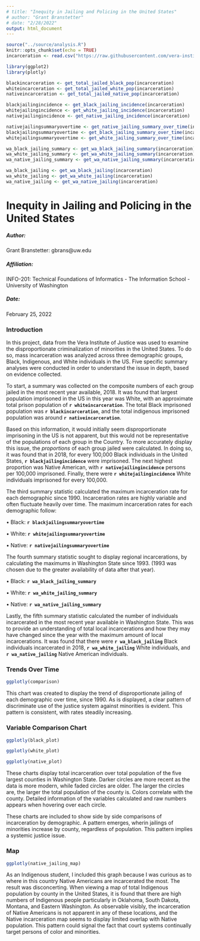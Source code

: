 ```yaml
---
# title: "Inequity in Jailing and Policing in the United States"
# author: "Grant Branstetter"
# date: "2/28/2022"
output: html_document
---
```


```r
source("../source/analysis.R")
knitr::opts_chunk$set(echo = TRUE)
incarceration <- read.csv("https://raw.githubusercontent.com/vera-institute/incarceration-trends/master/incarceration_trends.csv")

library(ggplot2)
library(plotly) 

blackincarceration <- get_total_jailed_black_pop(incarceration)
whiteincarceration <- get_total_jailed_white_pop(incarceration)
nativeincarceration <- get_total_jailed_native_pop(incarceration)

blackjailingincidence <- get_black_jailing_incidence(incarceration)
whitejailingincidence <- get_white_jailing_incidence(incarceration)
nativejailingincidence <- get_native_jailing_incidence(incarceration)

nativejailingsummaryovertime <- get_native_jailing_summary_over_time(incarceration)
blackjailingsummaryovertime <- get_black_jailing_summary_over_time(incarceration)
whitejailingsummaryovertime <- get_white_jailing_summary_over_time(incarceration)

wa_black_jailing_summary <- get_wa_black_jailing_summary(incarceration)
wa_white_jailing_summary <- get_wa_white_jailing_summary(incarceration)
wa_native_jailing_summary <- get_wa_native_jailing_summary(incarceration)

wa_black_jailing <- get_wa_black_jailing(incarceration)
wa_white_jailing <- get_wa_white_jailing(incarceration)
wa_native_jailing <- get_wa_native_jailing(incarceration)


```
# Inequity in Jailing and Policing in the United States

##### Author:
Grant Branstetter: gbrans@uw.edu

##### Affiliation:
INFO-201: Technical Foundations of Informatics - The Information School - University of Washington


##### Date:
February 25, 2022


### Introduction
In this project, data from the Vera Institute of Justice was used to examine the disproportionate criminalization of minorities in the United States. To do so, mass incarceration was analyzed across three demographic groups, Black, Indigenous, and White individuals in the US. Five specific summary analyses were conducted in order to understand the issue in depth, based on evidence collected.

To start, a summary was collected on the composite numbers of each group jailed in the most recent year available, 2018. It was found that largest population imprisoned in the US in this year was White, with an approximate total prison population of **`r whiteincarceration`**. The total Black imprisoned population was **`r blackincarceration`**, and the total indigenous imprisoned population was around **`r nativeincarceration`**.

Based on this information, it would initially seem disproportionate imprisoning in the US is not apparent, but this would not be representative of the populations of each group in the Country. To more accurately display this issue, the _proportions_ of each group jailed were calculated. In doing so, it was found that in 2018, for every 100,000 Black individuals in the United States, **`r blackjailingincidence`** were imprisoned. The next highest proportion was Native American, with **`r nativejailingincidence`** persons per 100,000 imprisoned. Finally, there were **`r whitejailingincidence`** White individuals imprisoned for every 100,000.

The third summary statistic calculated the maximum incarceration rate for each demographic since 1990. Incarceration rates are highly variable and often fluctuate heavily over time. The maximum incarceration rates for each demographic follow:

  • Black: **`r blackjailingsummaryovertime`**
  
  • White: **`r whitejailingsummaryovertime`**
  
  • Native: **`r nativejailingsummaryovertime`**
  
The fourth summary statistic sought to display regional incarcerations, by calculating the maximums in Washington State since 1993. (1993 was chosen due to the greater availability of data after that year).

  • Black: **`r wa_black_jailing_summary`**
  
  • White: **`r wa_white_jailing_summary`**
  
  • Native: **`r wa_native_jailing_summary`**

Lastly, the fifth summary statistic calculated the number of individuals incarcerated in the most recent year available in Washington State. This was to provide an understanding of total local incarcerations and how they may have changed since the year with the maximum amount of local incarcerations. It was found that there were **`r wa_black_jailing`** Black individuals incarcerated in 2018, **`r wa_white_jailing`** White individuals, and **`r wa_native_jailing`** Native American individuals.

### Trends Over Time

```r
ggplotly(comparison)
```

This chart was created to display the trend of disproportionate jailing of each demographic over time, since 1990. As is displayed, a clear pattern of discriminate use of the justice system against minorities is evident. This pattern is consistent, with rates steadily increasing. 

### Variable Comparison Chart

```r
ggplotly(black_plot)
```

```r
ggplotly(white_plot)
```

```r
ggplotly(native_plot)
```

These charts display total incarceration over total population of the five largest counties in Washington State. Darker circles are more recent as the data is more modern, while faded circles are older. The larger the circles are, the larger the total population of the county is. Colors correlate with the county. Detailed information of the variables calculated and raw numbers appears when hovering over each circle. 

These charts are included to show side by side comparisons of incarceration by demographic. A pattern emerges, wherin jailings of minorities increase by county, regardless of population. This pattern implies a systemic justice issue. 

### Map
```r
ggplotly(native_jailing_map)
```
As an Indigenous student, I included this graph because I was curious as to where in this country Native Americans are incarcerated the most. The result was disconcerting. When viewing a map of total Indigenous population by county in the United States, it is found that there are high numbers of Indigenous people particularly in Oklahoma, South Dakota, Montana, and Eastern Washington. As observable visibly, the incarceration of Native Americans is not apparent in any of these locations, and the Native incarceration map seems to display limited overlap with Native population. This pattern could signal the fact that court systems continually target persons of color and minorities. 

